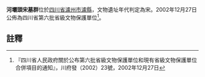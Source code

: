 {{msg:四川省文物保護單位
|名稱 = [[瀘縣宋墓群|瀘縣宋墓群]]-河壩頭宋墓群
|編號 = 18
|圖片 = 
|級別 = S6
|分類 = 
|時代 = [[宋代|宋代]]
|地点 = [[四川省|四川省]][[瀘州市|瀘州市]][[瀘縣|瀘縣]][[青龍鎮|青龍鎮]]、[[喻寺鎮|喻寺鎮]]、[[龍腦橋鎮|龍腦橋鎮]]、[[奇峰鎮|奇峰鎮]]、[[兆雅鎮|兆雅鎮]]
|坐標 =
|登錄 = 2002年12月27日
}}
'''河壩頭宋墓群'''位於[[四川省|四川省]][[瀘州市|瀘州市]][[瀘縣|瀘縣]]，文物遺址年代判定為宋。2002年12月27日公佈為四川省第六批省級文物保護單位<ref>『四川省人民政府關於公布第六批省級文物保護單位和現有省級文物保護單位合併項目的通知』，川府發（2002）23號，2002年12月27日</ref>。

==註釋==
{{reflist}}
{{文物保護單位小作品}}